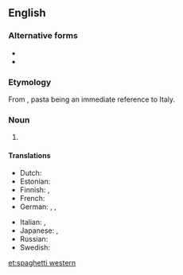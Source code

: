 {{also|spaghettiwestern|Spaghetti Western|spaghetti Western}}
==English==
{{wikipedia}}

===Alternative forms===
* {{l|en|spaghetti Western}}
* {{l|en|Spaghetti Western}}

===Etymology===
From {{compound|en|spaghetti|western}}, pasta being an immediate reference to Italy.

===Noun===
{{en-noun}}

# {{lb|en|idiomatic|cinema}} {{def|A [[motion picture]] produced by an [[Italian]]-[[based]] company and filmed in [[Europe]], notably in [[Italy]], and depicting a tale of [[cowboy]]s and [[desperado]]es set in the [[American]] [[Old West]].}}
#: {{ux|en|''{{w|A Fistful of Dollars}}'' and ''{{w|Once Upon a Time in the West}}'' are famous '''spaghetti westerns'''.}}
#: {{syn|en|Italo-western}}
#: {{hyper|en|western|movie|film}}

====Translations====
{{trans-top|western film produced by an Italian company}}
* Dutch: {{t+|nl|spaghettiwestern|m}}
* Estonian: {{t|et|spagetivestern}}
* Finnish: {{t|fi|italowestern}}, {{t|fi|spagettiwestern}}
* French: {{t+|fr|western spaghetti|m}}
* German: {{t+|de|Italo-Western|m}}, {{t|de|Spaghetti-Western|m}}, {{t|de|Euro-Western|m}}
{{trans-mid}}
* Italian: {{t|it|spaghetti western|m}}, {{t|it|western all'italiana|m}}
* Japanese: {{t|ja|マカロニウェスタン|tr=makaroni wesutan}}, {{t|ja|マカロニウエスタン|tr=makaroni uesutan}}
* Russian: {{t|ru|спаге́тти-ве́стерн|m}}
* Swedish: {{t|sv|spaghettivästern|c}}
{{trans-bottom}}

[[et:spaghetti western]]